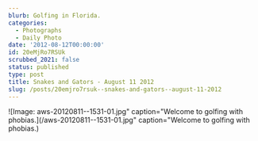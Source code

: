 ```yaml
---
blurb: Golfing in Florida.
categories:
  - Photographs
  - Daily Photo
date: '2012-08-12T00:00:00'
id: 20eMjRo7RSUk
scrubbed_2021: false
status: published
type: post
title: Snakes and Gators - August 11 2012
slug: /posts/20emjro7rsuk--snakes-and-gators--august-11-2012
---
```


![Image: aws-20120811--1531-01.jpg" caption="Welcome to golfing with phobias.](/aws-20120811--1531-01.jpg" caption="Welcome to golfing with phobias.)
